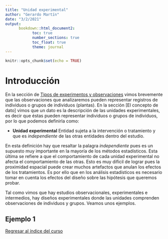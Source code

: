 ```yaml
---
title: "Unidad experimental"
author: "Gerardo Martín"
date: "3/2/2021"
output: 
      bookdown::html_document2:
            toc: true 
            number_sections: true
            toc_float: true
            theme: journal
---
```


```r
knitr::opts_chunk$set(echo = TRUE)
```

# Introducción 

En la sección de [Tipos de experimentos y observaciones](Tipo-exper-observ.html) vimos brevemente que las observaciones que analizaremos pueden representar registros de individuos o grupos de individuos (plantas). En la sección [El concepto de dato] vimos que un dato es la descripción de las unidades experimentales, es decir que éstas pueden representar individuos o grupos de individuos, por lo que podemos definirla como:

- **Unidad experimental** Entidad sujeta a la intervención o tratamiento y que es *independiente* de las otras entidades dentro del estudio.

En esta definición hay que resaltar la palagra *independiente* pues es un supuesto muy importante en la mayoría de los métodos estadísticos. Esta última se refiere a que el comportamiento de cada unidad experimental no afecta el comportamiento de las otras. Esto es muy difícil de lograr pues la proximidad espacial puede crear muchos artefactos que anulan los efectos de los tratamientos. Es por ello que en los análisis estadísticos es necesario tomar en cuenta los efectos del diseño sobre las hipótesis que queremos probar.

Tal como vimos que hay estudios observacionales, experimentales e intermedios, hay diseños experimentales donde las unidades comprenden observaciones de individuos y grupos. Veamos unos ejemplos.

## Ejemplo 1



[Regresar al índice del curso](index.html)